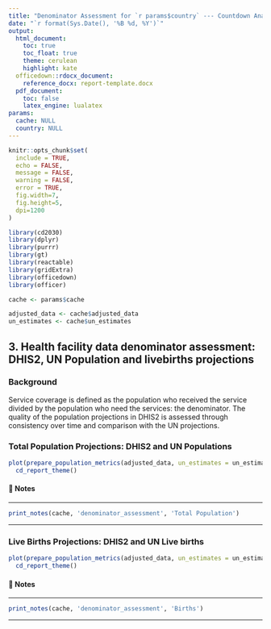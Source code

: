 ```yaml
---
title: "Denominator Assessment for `r params$country` --- Countdown Analysis"
date: "`r format(Sys.Date(), '%B %d, %Y')`"
output: 
  html_document:
    toc: true
    toc_float: true
    theme: cerulean
    highlight: kate
  officedown::rdocx_document:
    reference_docx: report-template.docx
  pdf_document:
    toc: false
    latex_engine: lualatex
params:
  cache: NULL
  country: NULL
---
```


```r
knitr::opts_chunk$set(
  include = TRUE,
  echo = FALSE,
  message = FALSE,
  warning = FALSE,
  error = TRUE,
  fig.width=7, 
  fig.height=5, 
  dpi=1200
)

library(cd2030)
library(dplyr)
library(purrr)
library(gt)
library(reactable)
library(gridExtra)
library(officedown)
library(officer)

cache <- params$cache

adjusted_data <- cache$adjusted_data
un_estimates <- cache$un_estimates
```

## 3. Health facility data denominator assessment: DHIS2, UN Population and livebirths projections {-}

### Background

Service coverage is defined as the population who received the service divided by 
the population who need the services: the denominator. The quality of the population 
projections in DHIS2 is assessed through consistency over time and comparison with 
the UN projections.


### Total Population Projections: DHIS2 and UN Populations

```r
plot(prepare_population_metrics(adjusted_data, un_estimates = un_estimates), metric = 'population') +
  cd_report_theme()
```

#### 📝 Notes 

::: {custom-style="Style1"}

---

```r
print_notes(cache, 'denominator_assessment', 'Total Population')
```

---

:::

### Live Births Projections: DHIS2 and UN Live births

```r
plot(prepare_population_metrics(adjusted_data, un_estimates = un_estimates), metric = 'births') +
  cd_report_theme()
```

#### 📝 Notes 

::: {custom-style="Style1"}

---

```r
print_notes(cache, 'denominator_assessment', 'Births')
```

---

:::
